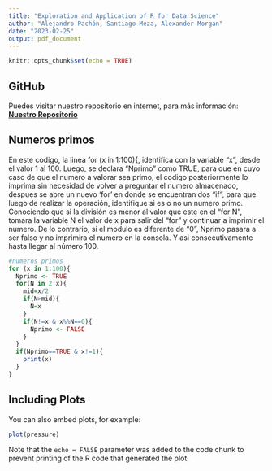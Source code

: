 ```yaml
---
title: "Exploration and Application of R for Data Science"
author: "Alejandro Pachón, Santiago Meza, Alexander Morgan"
date: "2023-02-25"
output: pdf_document
---
```


```r
knitr::opts_chunk$set(echo = TRUE)
```

## GitHub

Puedes visitar nuestro repositorio en internet, para más información: [**Nuestro Repositorio**](https://github.com/Alejandro29-tech/Assignment1.git)

## Numeros primos

En este codigo, la linea for (x in 1:100){, identifica con la variable "x", desde el valor 1 al 100.
Luego, se declara "Nprimo" como TRUE, para que en cuyo caso de que el numero a valorar sea primo, el codigo posteriormente lo imprima sin necesidad de volver a preguntar el numero almacenado, despues se abre un nuevo 'for' en donde se encuentran dos "if", para que luego de realizar la operación, identifique si es o no un numero primo. Conociendo que si la división es menor al valor que este en el "for N", tomara la variable N el valor de x para salir del "for" y continuar a imprimir el numero. De lo contrario, si el modulo es diferente de "0", Nprimo pasara a ser falso y no imprimira el numero en la consola. Y asi consecutivamente hasta llegar al número 100.  
```r
#numeros primos
for (x in 1:100){
  Nprimo <- TRUE
  for(N in 2:x){
    mid=x/2
    if(N>mid){
      N=x
    }
    if(N!=x & x%%N==0){
      Nprimo <- FALSE
    }
  }
  if(Nprimo==TRUE & x!=1){
    print(x)
  }
}

```

## Including Plots

You can also embed plots, for example:

```r
plot(pressure)
```

Note that the `echo = FALSE` parameter was added to the code chunk to prevent printing of the R code that generated the plot.
